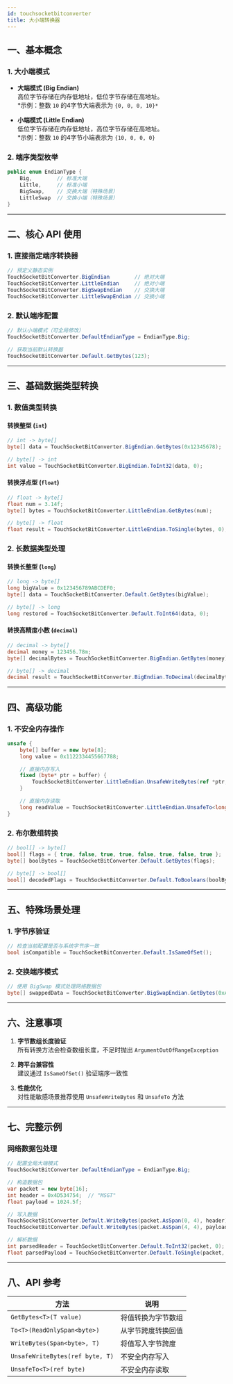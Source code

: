```yaml
---
id: touchsocketbitconverter
title: 大小端转换器
---
```





<TouchSocketCoreDefinition />


## 一、基本概念

### 1. 大小端模式
- **大端模式 (Big Endian)**  
  高位字节存储在内存低地址，低位字节存储在高地址。  
  *示例：整数 `10` 的4字节大端表示为 `{0, 0, 0, 10}*`

- **小端模式 (Little Endian)**  
  低位字节存储在内存低地址，高位字节存储在高地址。  
  *示例：整数 `10` 的4字节小端表示为 `{10, 0, 0, 0}`

### 2. 端序类型枚举
```csharp
public enum EndianType {
    Big,        // 标准大端
    Little,     // 标准小端
    BigSwap,    // 交换大端（特殊场景）
    LittleSwap  // 交换小端（特殊场景）
}
```

---


## 二、核心 API 使用

### 1. 直接指定端序转换器
```csharp
// 预定义静态实例
TouchSocketBitConverter.BigEndian        // 绝对大端
TouchSocketBitConverter.LittleEndian     // 绝对小端
TouchSocketBitConverter.BigSwapEndian    // 交换大端
TouchSocketBitConverter.LittleSwapEndian // 交换小端
```

### 2. 默认端序配置
```csharp
// 默认小端模式（可全局修改）
TouchSocketBitConverter.DefaultEndianType = EndianType.Big;

// 获取当前默认转换器
TouchSocketBitConverter.Default.GetBytes(123);
```

---

## 三、基础数据类型转换

### 1. 数值类型转换
#### 转换整型 (`int`)
```csharp
// int -> byte[]
byte[] data = TouchSocketBitConverter.BigEndian.GetBytes(0x12345678); 

// byte[] -> int
int value = TouchSocketBitConverter.BigEndian.ToInt32(data, 0);
```

#### 转换浮点型 (`float`)
```csharp
// float -> byte[]
float num = 3.14f;
byte[] bytes = TouchSocketBitConverter.LittleEndian.GetBytes(num);

// byte[] -> float
float result = TouchSocketBitConverter.LittleEndian.ToSingle(bytes, 0);
```

### 2. 长数据类型处理
#### 转换长整型 (`long`)
```csharp
// long -> byte[]
long bigValue = 0x123456789ABCDEF0;
byte[] data = TouchSocketBitConverter.Default.GetBytes(bigValue);

// byte[] -> long
long restored = TouchSocketBitConverter.Default.ToInt64(data, 0);
```

#### 转换高精度小数 (`decimal`)
```csharp
// decimal -> byte[]
decimal money = 123456.78m;
byte[] decimalBytes = TouchSocketBitConverter.BigEndian.GetBytes(money);

// byte[] -> decimal
decimal result = TouchSocketBitConverter.BigEndian.ToDecimal(decimalBytes, 0);
```

---

## 四、高级功能

### 1. 不安全内存操作
```csharp
unsafe {
    byte[] buffer = new byte[8];
    long value = 0x1122334455667788;

    // 直接内存写入
    fixed (byte* ptr = buffer) {
        TouchSocketBitConverter.LittleEndian.UnsafeWriteBytes(ref *ptr, value);
    }

    // 直接内存读取
    long readValue = TouchSocketBitConverter.LittleEndian.UnsafeTo<long>(ref buffer[0]);
}
```

### 2. 布尔数组转换
```csharp
// bool[] -> byte[]
bool[] flags = { true, false, true, true, false, true, false, true };
byte[] boolBytes = TouchSocketBitConverter.Default.GetBytes(flags);

// byte[] -> bool[]
bool[] decodedFlags = TouchSocketBitConverter.Default.ToBooleans(boolBytes, length: 1);
```

---

## 五、特殊场景处理

### 1. 字节序验证
```csharp
// 检查当前配置是否与系统字节序一致
bool isCompatible = TouchSocketBitConverter.Default.IsSameOfSet();
```

### 2. 交换端序模式
```csharp
// 使用 BigSwap 模式处理网络数据包
byte[] swappedData = TouchSocketBitConverter.BigSwapEndian.GetBytes(0xAABBCCDD);
```

---

## 六、注意事项

1. **字节数组长度验证**  
   所有转换方法会检查数组长度，不足时抛出 `ArgumentOutOfRangeException`

2. **跨平台兼容性**  
   建议通过 `IsSameOfSet()` 验证端序一致性

3. **性能优化**  
   对性能敏感场景推荐使用 `UnsafeWriteBytes` 和 `UnsafeTo` 方法

---

## 七、完整示例

### 网络数据包处理
```csharp
// 配置全局大端模式
TouchSocketBitConverter.DefaultEndianType = EndianType.Big;

// 构造数据包
var packet = new byte[16];
int header = 0x4D534754;  // "MSGT"
float payload = 1024.5f;

// 写入数据
TouchSocketBitConverter.Default.WriteBytes(packet.AsSpan(0, 4), header);
TouchSocketBitConverter.Default.WriteBytes(packet.AsSpan(4, 4), payload);

// 解析数据
int parsedHeader = TouchSocketBitConverter.Default.ToInt32(packet, 0);
float parsedPayload = TouchSocketBitConverter.Default.ToSingle(packet, 4);
```

---

## 八、API 参考

| 方法 | 说明 |
|------|------|
| `GetBytes<T>(T value)` | 将值转换为字节数组 |
| `To<T>(ReadOnlySpan<byte>)` | 从字节跨度转换回值 |
| `WriteBytes(Span<byte>, T)` | 将值写入字节跨度 |
| `UnsafeWriteBytes(ref byte, T)` | 不安全内存写入 |
| `UnsafeTo<T>(ref byte)` | 不安全内存读取 |
